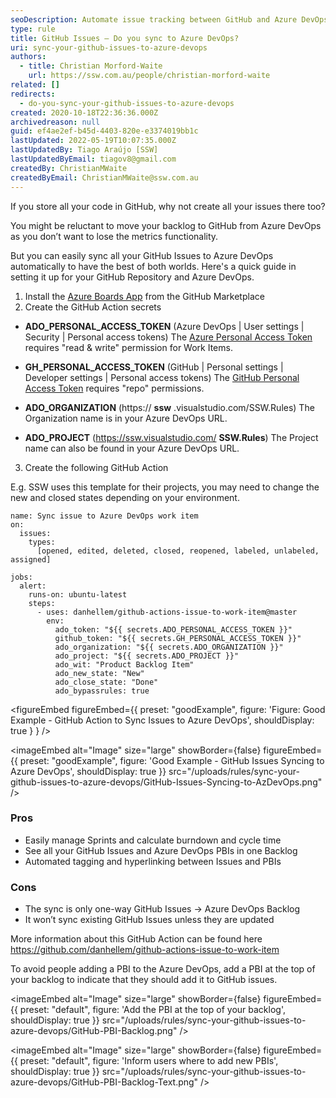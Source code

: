 ```yaml
---
seoDescription: Automate issue tracking between GitHub and Azure DevOps to streamline your workflow.
type: rule
title: GitHub Issues – Do you sync to Azure DevOps?
uri: sync-your-github-issues-to-azure-devops
authors:
  - title: Christian Morford-Waite
    url: https://ssw.com.au/people/christian-morford-waite
related: []
redirects:
  - do-you-sync-your-github-issues-to-azure-devops
created: 2020-10-18T22:36:36.000Z
archivedreason: null
guid: ef4ae2ef-b45d-4403-820e-e3374019bb1c
lastUpdated: 2022-05-19T10:07:35.000Z
lastUpdatedBy: Tiago Araújo [SSW]
lastUpdatedByEmail: tiagov8@gmail.com
createdBy: ChristianMWaite
createdByEmail: ChristianMWaite@ssw.com.au
---
```


If you store all your code in GitHub, why not create all your issues there too?

You might be reluctant to move your backlog to GitHub from Azure DevOps as you don’t want to lose the metrics functionality.

But you can easily sync all your GitHub Issues to Azure DevOps automatically to have the best of both worlds.
Here's a quick guide in setting it up for your GitHub Repository and Azure DevOps.

1. Install the [Azure Boards App](https://github.com/marketplace/azure-boards) from the GitHub Marketplace
2. Create the GitHub Action secrets

- **ADO_PERSONAL_ACCESS_TOKEN** (Azure DevOps | User settings | Security | Personal access tokens)
  The [Azure Personal Access Token](https://docs.microsoft.com/en-us/azure/devops/organizations/accounts/use-personal-access-tokens-to-authenticate) requires "read & write" permission for Work Items.

- **GH_PERSONAL_ACCESS_TOKEN** (GitHub | Personal settings | Developer settings | Personal access tokens)
  The [GitHub Personal Access Token](https://help.github.com/en/enterprise/2.17/user/github/authenticating-to-github/creating-a-personal-access-token-for-the-command-line) requires "repo" permissions.

- **ADO_ORGANIZATION** (https:// **ssw** .visualstudio.com/SSW.Rules)
  The Organization name is in your Azure DevOps URL.

- **ADO_PROJECT** (https://ssw.visualstudio.com/ **SSW.Rules**)
  The Project name can also be found in your Azure DevOps URL.

3. Create the following GitHub Action

E.g. SSW uses this template for their projects, you may need to change the new and closed states depending on your environment.

```git
name: Sync issue to Azure DevOps work item
on:
  issues:
    types:
      [opened, edited, deleted, closed, reopened, labeled, unlabeled, assigned]

jobs:
  alert:
    runs-on: ubuntu-latest
    steps:
      - uses: danhellem/github-actions-issue-to-work-item@master
        env:
          ado_token: "${{ secrets.ADO_PERSONAL_ACCESS_TOKEN }}"
          github_token: "${{ secrets.GH_PERSONAL_ACCESS_TOKEN }}"
          ado_organization: "${{ secrets.ADO_ORGANIZATION }}"
          ado_project: "${{ secrets.ADO_PROJECT }}"
          ado_wit: "Product Backlog Item"
          ado_new_state: "New"
          ado_close_state: "Done"
          ado_bypassrules: true
```

<figureEmbed figureEmbed={{
  preset: "goodExample",
  figure: 'Figure: Good Example - GitHub Action to Sync Issues to Azure DevOps',
  shouldDisplay: true
} } />


<imageEmbed
  alt="Image"
  size="large"
  showBorder={false}
  figureEmbed={{
    preset: "goodExample",
    figure: 'Good Example - GitHub Issues Syncing to Azure DevOps',
    shouldDisplay: true
  }}
  src="/uploads/rules/sync-your-github-issues-to-azure-devops/GitHub-Issues-Syncing-to-AzDevOps.png"
/>

### Pros

- Easily manage Sprints and calculate burndown and cycle time
- See all your GitHub Issues and Azure DevOps PBIs in one Backlog
- Automated tagging and hyperlinking between Issues and PBIs

### Cons

- The sync is only one-way GitHub Issues -&gt; Azure DevOps Backlog
- It won’t sync existing GitHub Issues unless they are updated

More information about this GitHub Action can be found here https://github.com/danhellem/github-actions-issue-to-work-item

To avoid people adding a PBI to the Azure DevOps, add a PBI at the top of your backlog to indicate that they should add it to GitHub issues.


<imageEmbed
  alt="Image"
  size="large"
  showBorder={false}
  figureEmbed={{
    preset: "default",
    figure: 'Add the PBI at the top of your backlog',
    shouldDisplay: true
  }}
  src="/uploads/rules/sync-your-github-issues-to-azure-devops/GitHub-PBI-Backlog.png"
/>


<imageEmbed
  alt="Image"
  size="large"
  showBorder={false}
  figureEmbed={{
    preset: "default",
    figure: 'Inform users where to add new PBIs',
    shouldDisplay: true
  }}
  src="/uploads/rules/sync-your-github-issues-to-azure-devops/GitHub-PBI-Backlog-Text.png"
/>
